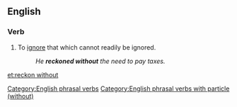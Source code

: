 ==English==

===Verb===
{{en-verb|inf=to [[reckon]] [[without]]|reckons with|reckoning without|reckoned without}}

# To [[ignore]] that which cannot readily be ignored.
#: ''He '''reckoned without''' the need to pay taxes.''
[[Category:English phrasal verbs]]
[[Category:English phrasal verbs with particle (without)]]

[[et:reckon without]]
